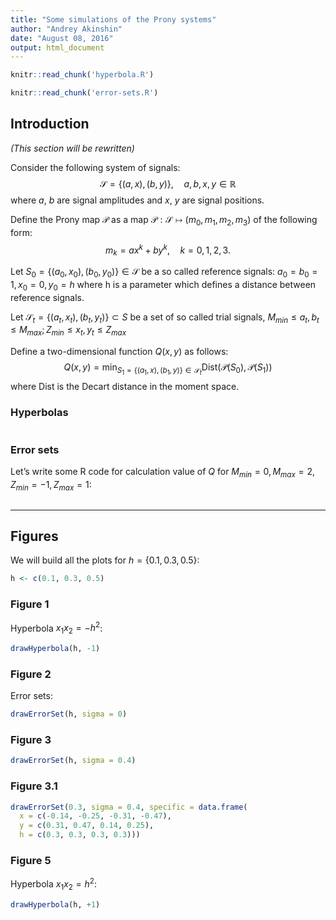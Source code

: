 ```yaml
---
title: "Some simulations of the Prony systems"
author: "Andrey Akinshin"
date: "August 08, 2016"
output: html_document
---
```


```r
knitr::read_chunk('hyperbola.R')
```
```r
knitr::read_chunk('error-sets.R')
```

## Introduction

*(This section will be rewritten)*

Consider the following system of signals:
$$
  \mathcal{S} = \{(a, x), (b, y)\}, \quad a,b,x,y \in \mathbb{R}
$$
where $a$, $b$ are signal amplitudes and $x$, $y$ are signal positions.

Define the Prony map $\mathcal{P}$ as a map $\mathcal{P}: \mathcal{S} \mapsto (m_0, m_1, m_2, m_3)$ of the following form:
$$
  m_k = ax^k + by^k, \quad k = 0,1,2,3.
$$

Let $S_0 = \{(a_0, x_0), (b_0, y_0)\} \in \mathcal{S}$ be a so called reference signals: $a_0 = b_0 = 1, x_0 = 0, y_0 = h$ where h is a parameter which defines a distance between reference signals.

Let $\mathcal{S}_t = \{(a_t, x_t), (b_t, y_t)\} \subset S$ be a set of so called trial signals, $M_{min} \leq a_t, b_t \leq M_{max}; Z_{min} \leq x_t, y_t \leq Z_{max}$

Define a two-dimensional function $Q(x, y)$ as follows:
$$
  Q(x, y) = \min_{S_1 = \{(a_1, x), (b_1, y)\} \in \mathcal{S}_t} \textrm{Dist}(\mathcal{P}(S_0), \mathcal{P}(S_1))
$$
where $\textrm{Dist}$ is the Decart distance in the moment space.

### Hyperbolas

```r
```

### Error sets

Let's write some R code for calculation value of $Q$ for $M_{min} = 0, M_{max} = 2, Z_{min} = -1, Z_{max} = 1$:

```r
```

---

## Figures

We will build all the plots for $h = \{0.1, 0.3, 0.5\}$:
```r
h <- c(0.1, 0.3, 0.5)
```

### Figure 1
Hyperbola $x_1 x_2 = -h^2$:
```r
drawHyperbola(h, -1)
```

### Figure 2

Error sets:
```r
drawErrorSet(h, sigma = 0)
```

### Figure 3
```r
drawErrorSet(h, sigma = 0.4)
```

### Figure 3.1
```r
drawErrorSet(0.3, sigma = 0.4, specific = data.frame(
  x = c(-0.14, -0.25, -0.31, -0.47), 
  y = c(0.31, 0.47, 0.14, 0.25), 
  h = c(0.3, 0.3, 0.3, 0.3)))
```

### Figure 5
Hyperbola $x_1 x_2 = h^2$:
```r
drawHyperbola(h, +1)
```